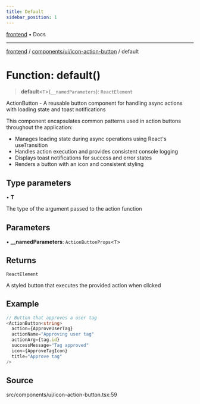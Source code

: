 ```yaml
---
title: Default
sidebar_position: 1
---
```


[frontend](../../../..) • Docs

***

[frontend](../../../..) / [components/ui/icon-action-button](..) / default

# Function: default()

> **default**\<`T`\>(`__namedParameters`): `ReactElement`

ActionButton - A reusable button component for handling async actions with loading state and toast notifications

This component encapsulates common patterns used in action buttons throughout the application:
- Manages loading state during async operations using React's useTransition
- Handles action execution and provides consistent console logging
- Displays toast notifications for success and error states
- Renders a button with an icon and consistent styling

## Type parameters

• **T**

The type of the argument passed to the action function

## Parameters

• **\_\_namedParameters**: `ActionButtonProps`\<`T`\>

## Returns

`ReactElement`

A styled button that executes the provided action when clicked

## Example

```ts
// Button that approves a user tag
<ActionButton<string>
  action={ApproveUserTag}
  actionName="Approving user tag"
  actionArg={tag.id}
  successMessage="Tag approved"
  icon={ApproveTagIcon}
  title="Approve tag"
/>
```

## Source

src/components/ui/icon-action-button.tsx:59
